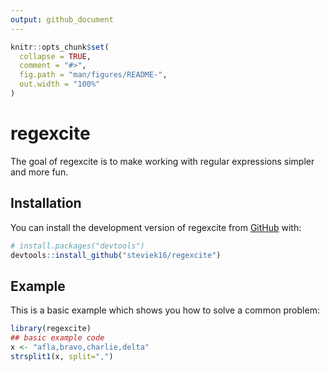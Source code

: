 ```yaml
---
output: github_document
---
```


<!-- README.md is generated from README.Rmd. Please edit that file -->

```r
knitr::opts_chunk$set(
  collapse = TRUE,
  comment = "#>",
  fig.path = "man/figures/README-",
  out.width = "100%"
)
```

# regexcite

<!-- badges: start -->
<!-- badges: end -->

The goal of regexcite is to make working with regular expressions simpler and more fun.

## Installation

You can install the development version of regexcite from [GitHub](https://github.com/) with:

``` r
# install.packages("devtools")
devtools::install_github("steviek16/regexcite")
```

## Example

This is a basic example which shows you how to solve a common problem:

```r
library(regexcite)
## basic example code
x <- "afla,bravo,charlie,delta"
strsplit1(x, split=",")
```

